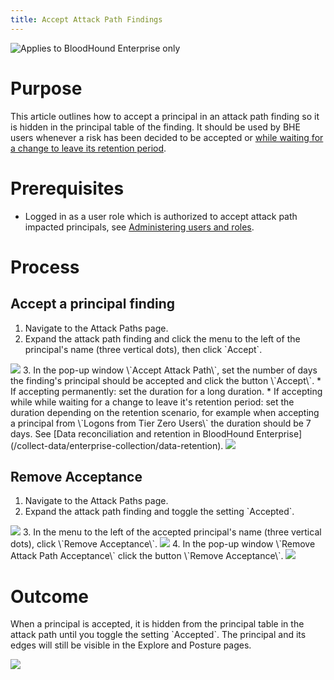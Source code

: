 ---
title: Accept Attack Path Findings
---

<img noZoom src="/assets/enterprise-edition-pill-tag.svg" alt="Applies to BloodHound Enterprise only"/>

Purpose
=======

This article outlines how to accept a principal in an attack path finding so it is hidden in the principal table of the finding. It should be used by BHE users whenever a risk has been decided to be accepted or [while waiting for a change to leave its retention period](/collect-data/enterprise-collection/data-retention).

Prerequisites
=============

* Logged in as a user role which is authorized to accept attack path impacted principals, see [Administering users and roles](/manage-bloodhound/auth/users-and-roles).

Process
=======

Accept a principal finding
--------------------------

1.  Navigate to the Attack Paths page.
2.  Expand the attack path finding and click the menu to the left of the principal's name (three vertical dots), then click \`Accept\`.
<Frame>
  <img src="/assets/image1-19.png"/>
</Frame>
3.  In the pop-up window \`Accept Attack Path\`, set the number of days the finding's principal should be accepted and click the button \`Accept\`.
    * If accepting permanently: set the duration for a long duration.
    * If accepting while while waiting for a change to leave it's retention period: set the duration depending on the retention scenario, for example when accepting a principal from \`Logons from Tier Zero Users\` the duration should be 7 days. See [Data reconciliation and retention in BloodHound Enterprise](/collect-data/enterprise-collection/data-retention).
<Frame>
  <img src="/assets/image1-20.png"/>
</Frame>

Remove Acceptance
------------------

1.  Navigate to the Attack Paths page.
2.  Expand the attack path finding and toggle the setting \`Accepted\`.
<Frame>
  <img src="/assets/image1-21.png"/>
</Frame>
3.  In the menu to the left of the accepted principal's name (three vertical dots), click \`Remove Acceptance\`.
<Frame>
  <img src="/assets/image1-22.png"/>
</Frame>
4.  In the pop-up window \`Remove Attack Path Acceptance\` click the button \`Remove Acceptance\`.
<Frame>
  <img src="/assets/image1-23.png"/>
</Frame>

Outcome
=======

When a principal is accepted, it is hidden from the principal table in the attack path until you toggle the setting \`Accepted\`. The principal and its edges will still be visible in the Explore and Posture pages.

<Frame>
  <img src="/assets/image1-21.png"/>
</Frame>
